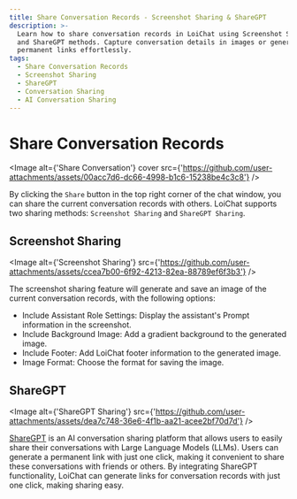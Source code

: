 ```yaml
---
title: Share Conversation Records - Screenshot Sharing & ShareGPT
description: >-
  Learn how to share conversation records in LoiChat using Screenshot Sharing
  and ShareGPT methods. Capture conversation details in images or generate
  permanent links effortlessly.
tags:
  - Share Conversation Records
  - Screenshot Sharing
  - ShareGPT
  - Conversation Sharing
  - AI Conversation Sharing
---
```


# Share Conversation Records

<Image
  alt={'Share Conversation'}
  cover
  src={'https://github.com/user-attachments/assets/00acc7d6-dc66-4998-b1c6-15238be4c3c8'}
/>

By clicking the `Share` button in the top right corner of the chat window, you can share the current conversation records with others. LoiChat supports two sharing methods: `Screenshot Sharing` and `ShareGPT Sharing`.

## Screenshot Sharing

<Image
  alt={'Screenshot Sharing'}
  src={'https://github.com/user-attachments/assets/ccea7b00-6f92-4213-82ea-88789ef6f3b3'}
/>

The screenshot sharing feature will generate and save an image of the current conversation records, with the following options:

- Include Assistant Role Settings: Display the assistant's Prompt information in the screenshot.
- Include Background Image: Add a gradient background to the generated image.
- Include Footer: Add LoiChat footer information to the generated image.
- Image Format: Choose the format for saving the image.

## ShareGPT

<Image
  alt={'ShareGPT Sharing'}
  src={'https://github.com/user-attachments/assets/dea7c748-36e6-4f1b-aa21-acee2bf70d7d'}
/>

[ShareGPT](https://sharegpt.com/) is an AI conversation sharing platform that allows users to easily share their conversations with Large Language Models (LLMs). Users can generate a permanent link with just one click, making it convenient to share these conversations with friends or others. By integrating ShareGPT functionality, LoiChat can generate links for conversation records with just one click, making sharing easy.
